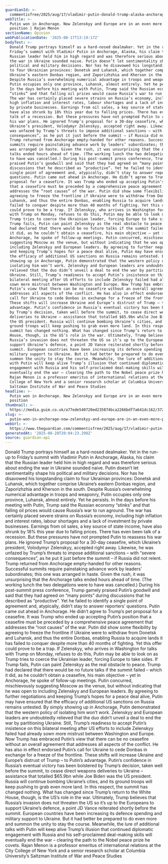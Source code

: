 ```yaml
---
guardianId: >-
  commentisfree/2025/aug/17/vladimir-putin-donald-trump-alaska-anchorage-summit-ukraine
webTitle: >-
  Putin won in Anchorage. Now Zelenskyy and Europe are in an even more perilous
  position | Rajan Menon
sectionName: Opinion
webPublicationDate: '2025-08-17T13:19:17Z'
bodyText: >-
  Donald Trump portrays himself as a hard-nosed dealmaker. Yet in the run-up to
  Friday’s summit with Vladimir Putin in Anchorage, Alaska, his claim that the
  Russian leader held him in high regard and was therefore serious about ending
  the war in Ukraine sounded naive. Putin doesn’t let sentimentality shape his
  political and military decisions. Nor has he disavowed his longstanding claim
  to four Ukrainian provinces: Donetsk and Luhansk, which together comprise
  Ukraine’s eastern Donbas region, and Zaporizhzhia and Kherson in the south.
  Despite Russia’s overwhelming numerical advantage in troops and weaponry,
  Putin occupies only one province, Luhansk, almost entirely. Yet he persists.
  In the days before his meeting with Putin, Trump said the Russian economy
  “stinks” and that falling oil prices would cause Russia’s war to run aground.
  The war has certainly placed severe strains on Russia’s economy, including
  high inflation and interest rates, labour shortages and a lack of investment
  by private businesses. Earnings from oil sales, a key source of state income,
  have also shrunk by 18% this year due to falling prices. There has even been
  talk of a recession. But these pressures have not prompted Putin to reassess
  his war plans. He ignored Trump’s proposal for a 30-day ceasefire, which
  Ukraine’s president, Volodymyr Zelenskyy, accepted right away. Likewise, he
  was unfazed by Trump’s threats to impose additional sanctions – with “severe
  consequences”, as he put it just before the summit – if Russia did not relent.
  Trump returned from Anchorage empty-handed for other reasons. Successful
  summits require painstaking advance work by leaders’ subordinates; this one
  was arranged in haste. Given the rush, it was unsurprising that the Anchorage
  talks ended hours ahead of time. (The working lunch the two delegations were
  to have was cancelled.) During his post-summit press conference, Trump gamely
  praised Putin’s goodwill and said that they had agreed on “many points” during
  discussions that he described as “productive”. Yet he failed to identify a
  single point of agreement and, atypically, didn’t stay to answer reporters’
  questions. Putin came out ahead in Anchorage. He didn’t agree to Trump’s pet
  proposal for a ceasefire. It was Trump who ended up accepting Putin’s position
  that a ceasefire must be preceded by a comprehensive peace agreement that
  addresses the “root causes” of the war. Putin did show some flexibility by
  agreeing to freeze the frontline if Ukraine were to withdraw from Donetsk and
  Luhansk, and thus the entire Donbas, enabling Russia to acquire lands it has
  failed to conquer despite more than 40 months of fighting. Yet this offer
  could prove to be a trap. If Zelenskyy, who arrives in Washington for talks
  with Trump on Monday, refuses to do this, Putin may be able to look on as
  Trump tries to coerce the Ukrainian leader, forcing Europe to take sides. If
  Trump fails, Putin can paint Zelenskyy as the real obstacle to peace. Trump
  had declared that there would be no future talks if the summit failed – which
  it did, as he couldn’t obtain a ceasefire, his main objective – yet in
  Anchorage, he spoke of follow-up meetings. Putin concurred, mischievously
  suggesting Moscow as the venue, but without indicating that he was open to
  including Zelenskyy and European leaders. By agreeing to further negotiations
  and keeping Trump’s hopes for a peace deal alive, Putin may have ensured that
  the efficacy of additional US sanctions on Russia remains untested. By simply
  showing up in Anchorage, Putin demonstrated that the western policy of
  isolating him won’t work. Zelenskyy and European leaders are undoubtedly
  relieved that the duo didn’t unveil a deal to end the war by partitioning
  Ukraine. Still, Trump’s readiness to accept Putin’s insistence on this
  bilateral meeting after US efforts to include Zelenskyy failed had already
  sown more mistrust between Washington and Europe. Now Trump has embraced
  Putin’s view that there can be no ceasefire without an overall agreement that
  addresses all aspects of the conflict. He has also in effect endorsed Putin’s
  call for Ukraine to cede Donbas in exchange for a freeze of the frontline.
  These shifts will increase Ukraine and Europe’s distrust of Trump – to Putin’s
  advantage. Putin’s confidence in Russia’s eventual victory has been bolstered
  by Trump’s decision, taken well before the summit, to cease direct weapons
  deliveries to Ukraine – assistance that totalled $65.9bn while Joe Biden was
  the US president. Russia will continue bombing Ukraine’s cities, and its
  ground troops will keep pushing to grab even more land. In this respect, the
  summit has changed nothing. What has changed since Trump’s return to the White
  House, though, is the US’s role in the war. Ultimately, Trump believes that
  Russia’s invasion does not threaten the US so it’s up to the Europeans to
  support Ukraine’s defence, a point JD Vance reiterated shortly before the
  summit. European countries have been increasing its defence spending and
  military support to Ukraine. But it had better be prepared to do even more and
  summon the unity to stay the course. Meanwhile, the lure of additional talks
  with Putin will keep alive Trump’s illusion that continued diplomatic
  engagement with Russia and his self-proclaimed deal-making skills will
  eventually end the war – clearing the path to the Nobel peace prize he covets.
  Rajan Menon is a professor emeritus of international relations at the City
  College of New York and a senior research scholar at Columbia University’s
  Saltzman Institute of War and Peace Studies
headline: >-
  Putin won in Anchorage. Now Zelenskyy and Europe are in an even more perilous
  position
thumbnail: >-
  https://media.guim.co.uk/a77ede540720ed235874bca2266bdf7a641dc162/372_0_5413_4332/500.jpg
slug: >-
  putin-won-in-anchorage-now-zelenskyy-and-europe-are-in-an-even-more-perilous-position-or-rajan-menon
webUrl: >-
  https://www.theguardian.com/commentisfree/2025/aug/17/vladimir-putin-donald-trump-alaska-anchorage-summit-ukraine
generatedAt: '2025-08-28T20:04:23.298Z'
source: guardian-api
---
```

Donald Trump portrays himself as a hard-nosed dealmaker. Yet in the run-up to Friday’s summit with Vladimir Putin in Anchorage, Alaska, his claim that the Russian leader held him in high regard and was therefore serious about ending the war in Ukraine sounded naive. Putin doesn’t let sentimentality shape his political and military decisions. Nor has he disavowed his longstanding claim to four Ukrainian provinces: Donetsk and Luhansk, which together comprise Ukraine’s eastern Donbas region, and Zaporizhzhia and Kherson in the south. Despite Russia’s overwhelming numerical advantage in troops and weaponry, Putin occupies only one province, Luhansk, almost entirely. Yet he persists. In the days before his meeting with Putin, Trump said the Russian economy “stinks” and that falling oil prices would cause Russia’s war to run aground. The war has certainly placed severe strains on Russia’s economy, including high inflation and interest rates, labour shortages and a lack of investment by private businesses. Earnings from oil sales, a key source of state income, have also shrunk by 18% this year due to falling prices. There has even been talk of a recession. But these pressures have not prompted Putin to reassess his war plans. He ignored Trump’s proposal for a 30-day ceasefire, which Ukraine’s president, Volodymyr Zelenskyy, accepted right away. Likewise, he was unfazed by Trump’s threats to impose additional sanctions – with “severe consequences”, as he put it just before the summit – if Russia did not relent. Trump returned from Anchorage empty-handed for other reasons. Successful summits require painstaking advance work by leaders’ subordinates; this one was arranged in haste. Given the rush, it was unsurprising that the Anchorage talks ended hours ahead of time. (The working lunch the two delegations were to have was cancelled.) During his post-summit press conference, Trump gamely praised Putin’s goodwill and said that they had agreed on “many points” during discussions that he described as “productive”. Yet he failed to identify a single point of agreement and, atypically, didn’t stay to answer reporters’ questions. Putin came out ahead in Anchorage. He didn’t agree to Trump’s pet proposal for a ceasefire. It was Trump who ended up accepting Putin’s position that a ceasefire must be preceded by a comprehensive peace agreement that addresses the “root causes” of the war. Putin did show some flexibility by agreeing to freeze the frontline if Ukraine were to withdraw from Donetsk and Luhansk, and thus the entire Donbas, enabling Russia to acquire lands it has failed to conquer despite more than 40 months of fighting. Yet this offer could prove to be a trap. If Zelenskyy, who arrives in Washington for talks with Trump on Monday, refuses to do this, Putin may be able to look on as Trump tries to coerce the Ukrainian leader, forcing Europe to take sides. If Trump fails, Putin can paint Zelenskyy as the real obstacle to peace. Trump had declared that there would be no future talks if the summit failed – which it did, as he couldn’t obtain a ceasefire, his main objective – yet in Anchorage, he spoke of follow-up meetings. Putin concurred, mischievously suggesting Moscow as the venue, but without indicating that he was open to including Zelenskyy and European leaders. By agreeing to further negotiations and keeping Trump’s hopes for a peace deal alive, Putin may have ensured that the efficacy of additional US sanctions on Russia remains untested. By simply showing up in Anchorage, Putin demonstrated that the western policy of isolating him won’t work. Zelenskyy and European leaders are undoubtedly relieved that the duo didn’t unveil a deal to end the war by partitioning Ukraine. Still, Trump’s readiness to accept Putin’s insistence on this bilateral meeting after US efforts to include Zelenskyy failed had already sown more mistrust between Washington and Europe. Now Trump has embraced Putin’s view that there can be no ceasefire without an overall agreement that addresses all aspects of the conflict. He has also in effect endorsed Putin’s call for Ukraine to cede Donbas in exchange for a freeze of the frontline. These shifts will increase Ukraine and Europe’s distrust of Trump – to Putin’s advantage. Putin’s confidence in Russia’s eventual victory has been bolstered by Trump’s decision, taken well before the summit, to cease direct weapons deliveries to Ukraine – assistance that totalled $65.9bn while Joe Biden was the US president. Russia will continue bombing Ukraine’s cities, and its ground troops will keep pushing to grab even more land. In this respect, the summit has changed nothing. What has changed since Trump’s return to the White House, though, is the US’s role in the war. Ultimately, Trump believes that Russia’s invasion does not threaten the US so it’s up to the Europeans to support Ukraine’s defence, a point JD Vance reiterated shortly before the summit. European countries have been increasing its defence spending and military support to Ukraine. But it had better be prepared to do even more and summon the unity to stay the course. Meanwhile, the lure of additional talks with Putin will keep alive Trump’s illusion that continued diplomatic engagement with Russia and his self-proclaimed deal-making skills will eventually end the war – clearing the path to the Nobel peace prize he covets. Rajan Menon is a professor emeritus of international relations at the City College of New York and a senior research scholar at Columbia University’s Saltzman Institute of War and Peace Studies
